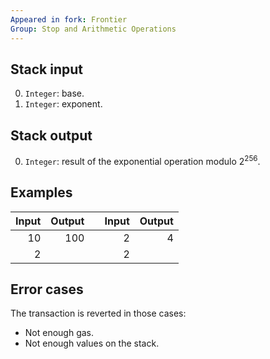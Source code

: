 ```yaml
---
Appeared in fork: Frontier
Group: Stop and Arithmetic Operations
---
```


## Stack input

0. `Integer`: base.
1. `Integer`: exponent.

## Stack output

0. `Integer`: result of the exponential operation modulo 2<sup>256</sup>.

## Examples

| Input | Output | | Input | Output |
|------:|-------:|-|------:|-------:|
| 10 | 100 | | 2 | 4 |
| 2 | | | 2 | |

## Error cases

The transaction is reverted in those cases:
- Not enough gas.
- Not enough values on the stack.

